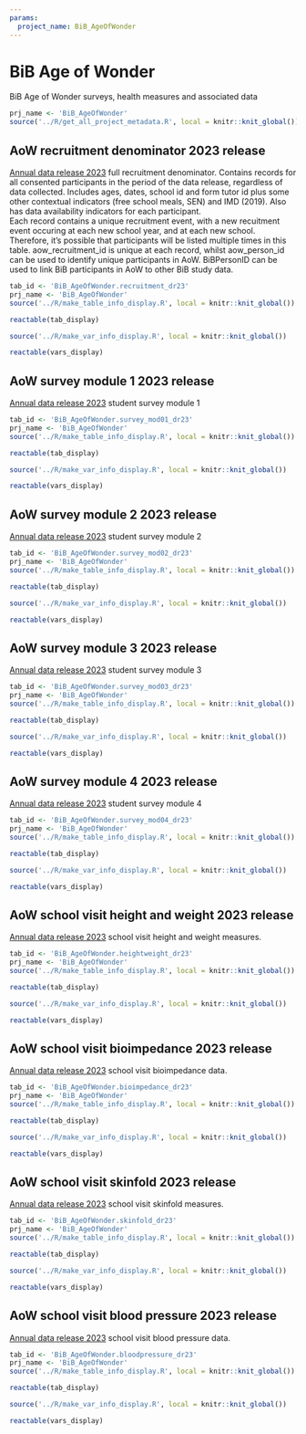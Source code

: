 ```yaml
---
params:
  project_name: BiB_AgeOfWonder
---
```




# BiB Age of Wonder {#BiB_AgeOfWonder}


BiB Age of Wonder surveys, health measures and associated data



```r
prj_name <- 'BiB_AgeOfWonder'
source('../R/get_all_project_metadata.R', local = knitr::knit_global())
```
## AoW recruitment denominator 2023 release {#BiB_AgeOfWonder.recruitment_dr23}


[Annual data release 2023](https://github.com/BornInBradford/aow_datarelease/releases/tag/v2023.1.0) full recruitment denominator. Contains records for all consented participants in the period of the data release, regardless of data collected. Includes ages, dates, school id and form tutor id plus some other contextual indicators (free school meals, SEN) and IMD (2019). Also has data availability indicators for each participant. <br> Each record contains a unique recruitment event, with a new recuitment event occuring at each new school year, and at each new school. Therefore, it's possible that participants will be listed multiple times in this table. aow_recruitment_id is unique at each record, whilst aow_person_id can be used to identify unique participants in AoW. BiBPersonID can be used to link BiB participants in AoW to other BiB study data.



```r
tab_id <- 'BiB_AgeOfWonder.recruitment_dr23'
prj_name <- 'BiB_AgeOfWonder'
source('../R/make_table_info_display.R', local = knitr::knit_global())
```



```r
reactable(tab_display)
```



```r
source('../R/make_var_info_display.R', local = knitr::knit_global())
```



```r
reactable(vars_display)
```



## AoW survey module 1 2023 release {#BiB_AgeOfWonder.survey_mod01_dr23}


[Annual data release 2023](https://github.com/BornInBradford/aow_datarelease/releases/tag/v2023.0.0) student survey module 1



```r
tab_id <- 'BiB_AgeOfWonder.survey_mod01_dr23'
prj_name <- 'BiB_AgeOfWonder'
source('../R/make_table_info_display.R', local = knitr::knit_global())
```



```r
reactable(tab_display)
```



```r
source('../R/make_var_info_display.R', local = knitr::knit_global())
```



```r
reactable(vars_display)
```



## AoW survey module 2 2023 release {#BiB_AgeOfWonder.survey_mod02_dr23}


[Annual data release 2023](https://github.com/BornInBradford/aow_datarelease/releases/tag/v2023.0.0) student survey module 2



```r
tab_id <- 'BiB_AgeOfWonder.survey_mod02_dr23'
prj_name <- 'BiB_AgeOfWonder'
source('../R/make_table_info_display.R', local = knitr::knit_global())
```



```r
reactable(tab_display)
```



```r
source('../R/make_var_info_display.R', local = knitr::knit_global())
```



```r
reactable(vars_display)
```



## AoW survey module 3 2023 release {#BiB_AgeOfWonder.survey_mod03_dr23}


[Annual data release 2023](https://github.com/BornInBradford/aow_datarelease/releases/tag/v2023.0.0) student survey module 3



```r
tab_id <- 'BiB_AgeOfWonder.survey_mod03_dr23'
prj_name <- 'BiB_AgeOfWonder'
source('../R/make_table_info_display.R', local = knitr::knit_global())
```



```r
reactable(tab_display)
```



```r
source('../R/make_var_info_display.R', local = knitr::knit_global())
```



```r
reactable(vars_display)
```



## AoW survey module 4 2023 release {#BiB_AgeOfWonder.survey_mod04_dr23}


[Annual data release 2023](https://github.com/BornInBradford/aow_datarelease/releases/tag/v2023.0.0) student survey module 4



```r
tab_id <- 'BiB_AgeOfWonder.survey_mod04_dr23'
prj_name <- 'BiB_AgeOfWonder'
source('../R/make_table_info_display.R', local = knitr::knit_global())
```



```r
reactable(tab_display)
```



```r
source('../R/make_var_info_display.R', local = knitr::knit_global())
```



```r
reactable(vars_display)
```



## AoW school visit height and weight 2023 release {#BiB_AgeOfWonder.heightweight_dr23}


[Annual data release 2023](https://github.com/BornInBradford/aow_datarelease/releases/tag/v2023.0.0) school visit height and weight measures.



```r
tab_id <- 'BiB_AgeOfWonder.heightweight_dr23'
prj_name <- 'BiB_AgeOfWonder'
source('../R/make_table_info_display.R', local = knitr::knit_global())
```



```r
reactable(tab_display)
```



```r
source('../R/make_var_info_display.R', local = knitr::knit_global())
```



```r
reactable(vars_display)
```



## AoW school visit bioimpedance 2023 release {#BiB_AgeOfWonder.bioimpedance_dr23}


[Annual data release 2023](https://github.com/BornInBradford/aow_datarelease/releases/tag/v2023.0.0) school visit bioimpedance data.



```r
tab_id <- 'BiB_AgeOfWonder.bioimpedance_dr23'
prj_name <- 'BiB_AgeOfWonder'
source('../R/make_table_info_display.R', local = knitr::knit_global())
```



```r
reactable(tab_display)
```



```r
source('../R/make_var_info_display.R', local = knitr::knit_global())
```



```r
reactable(vars_display)
```



## AoW school visit skinfold 2023 release {#BiB_AgeOfWonder.skinfold_dr23}


[Annual data release 2023](https://github.com/BornInBradford/aow_datarelease/releases/tag/v2023.0.0) school visit skinfold measures.



```r
tab_id <- 'BiB_AgeOfWonder.skinfold_dr23'
prj_name <- 'BiB_AgeOfWonder'
source('../R/make_table_info_display.R', local = knitr::knit_global())
```



```r
reactable(tab_display)
```



```r
source('../R/make_var_info_display.R', local = knitr::knit_global())
```



```r
reactable(vars_display)
```



## AoW school visit blood pressure 2023 release {#BiB_AgeOfWonder.bloodpressure_dr23}


[Annual data release 2023](https://github.com/BornInBradford/aow_datarelease/releases/tag/v2023.0.0) school visit blood pressure data.



```r
tab_id <- 'BiB_AgeOfWonder.bloodpressure_dr23'
prj_name <- 'BiB_AgeOfWonder'
source('../R/make_table_info_display.R', local = knitr::knit_global())
```



```r
reactable(tab_display)
```



```r
source('../R/make_var_info_display.R', local = knitr::knit_global())
```



```r
reactable(vars_display)
```



